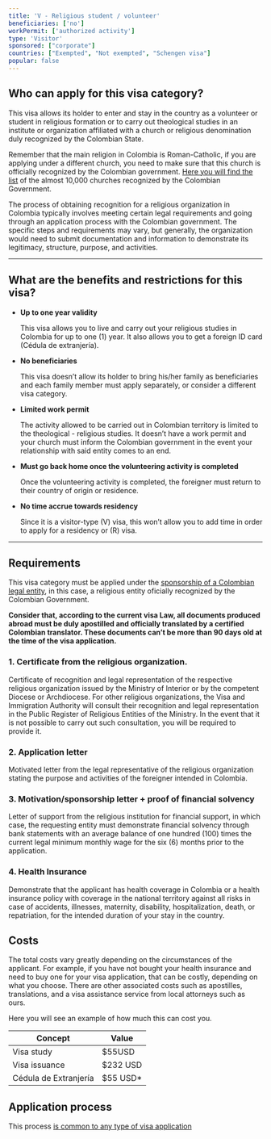 ```yaml
---
title: 'V - Religious student / volunteer'
beneficiaries: ['no']
workPermit: ['authorized activity']
type: 'Visitor'
sponsored: ["corporate"]
countries: ["Exempted", "Not exempted", "Schengen visa"]
popular: false
---
```

## Who can apply for this visa category?

This visa allows its holder to enter and stay in the country as a volunteer or student in religious formation or to carry out theological studies in an institute or organization affiliated with a church or religious denomination duly recognized by the Colombian State.

Remember that the main religion in Colombia is Roman-Catholic, if you are applying under a different church, you need to make sure that this church is officially recognized by the Colombian government. [Here you will find the list](https://www.mininterior.gov.co/registro-publico-de-entidades-religiosas/) of the almost 10,000 churches recognized by the Colombian Government.

The process of obtaining recognition for a religious organization in Colombia typically involves meeting certain legal requirements and going through an application process with the Colombian government. The specific steps and requirements may vary, but generally, the organization would need to submit documentation and information to demonstrate its legitimacy, structure, purpose, and activities.

---

## What are the benefits and restrictions for this visa?

- **Up to one year validity**
    
    This visa allows you to live and carry out your religious studies in Colombia for up to one (1) year. It also allows you to get a foreign ID card (Cédula de extranjería).
    
- **No beneficiaries**
    
    This visa doesn’t allow its holder to bring his/her family as beneficiaries and each family member must apply separately, or consider a different visa category.
    
- **Limited work permit**
    
    The activity allowed to be carried out in Colombian territory is limited to the theological - religious studies. It doesn’t have a work permit and your church must inform the Colombian government in the event your relationship with said entity comes to an end.
    
- **Must go back home once the volunteering activity is completed**
    
    Once the volunteering activity is completed, the foreigner must return to their country of origin or residence.
    
- **No time accrue towards residency**
    
    Since it is a visitor-type (V) visa, this won’t allow you to add time in order to apply for a residency or (R) visa.
    

---

## Requirements

This visa category must be applied under the [sponsorship of a Colombian legal entity](https://www.notion.so/1e1356d1166d48108b2ccce54e28eb1e?pvs=21), in this case, a religious entity oficially recognized by the Colombian Government.

**Consider that, according to the current visa Law, all documents produced abroad must be duly apostilled and officially translated by a certified Colombian translator. These documents can’t be more than 90 days old at the time of the visa application.**

### 1. Certificate from the religious organization.

Certificate of recognition and legal representation of the respective religious organization issued by the Ministry of Interior or by the competent Diocese or Archdiocese. For other religious organizations, the Visa and Immigration Authority will consult their recognition and legal representation in the Public Register of Religious Entities of the Ministry. In the event that it is not possible to carry out such consultation, you will be required to provide it.

### 2. Application letter

Motivated letter from the legal representative of the religious organization stating the purpose and activities of the foreigner intended in Colombia.

### 3. Motivation/sponsorship letter + proof of financial solvency

Letter of support from the religious institution for financial support, in which case, the requesting entity must demonstrate financial solvency through bank statements with an average balance of one hundred (100) times the current legal minimum monthly wage for the six (6) months prior to the application.

### 4. Health Insurance

Demonstrate that the applicant has health coverage in Colombia or a health insurance policy with coverage in the national territory against all risks in case of accidents, illnesses, maternity, disability, hospitalization, death, or repatriation, for the intended duration of your stay in the country.

## Costs

The total costs vary greatly depending on the circumstances of the applicant. For example, if you have not bought your health insurance and need to buy one for your visa application, that can be costly, depending on what you choose. There are other associated costs such as apostilles,  translations, and a visa assistance service from local attorneys such as ours.

Here you will see an example of how much this can cost you.

| Concept | Value |
| --- | --- |
| Visa study | $55USD |
| Visa issuance | $232 USD |
| Cédula de Extranjería | $55 USD* |

## Application process

This process [is common to any type of visa application](https://www.notion.so/1dc2c565143e4adb95086f993f184e36?pvs=21)
